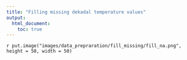 ```yaml
---
title: "Filling missing dekadal temperature values"
output:
  html_document:
    toc: true
---
```



`r put.image("images/data_prepraration/fill_missing/fill_na.png", height = 50, width = 50)`

